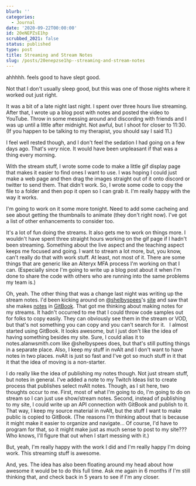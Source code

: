 ```yaml
---
blurb: ''
categories:
  - Journal
date: '2020-09-22T00:00:00'
id: 20eNEPZsE1hp
scrubbed_2021: false
status: published
type: post
title: Streaming and Stream Notes
slug: /posts/20enepzse1hp--streaming-and-stream-notes
---
```


ahhhhh. feels good to have slept good.

Not that I don't usually sleep good, but this was one of those nights where it worked out just right. 

It was a bit of a late night last night. I spent over three hours live streaming. After that, I wrote up a blog post with notes and posted the video to YouTube. Throw in some messing around and discording with friends and I was up until a little after midnight. Not awful, but I shoot for closer to 11:30. (If you happen to be talking to my therapist, you should say I said 11.)

I feel well rested though, and I don't feel the sedation I had going on a few days ago. That's _very_ nice. It would have been unpleasant if that was a thing every morning. 

With the stream stuff, I wrote some code to make a little gif display page that makes it easier to find ones I want to use. I was hoping I could just make a web page and then drag the images straight out of it onto discord or twitter to send them. That didn't work. So, I wrote some code to copy the file to a folder and then pop it open so I can grab it. I'm really happy with the way it works. 

I'm going to work on it some more tonight. Need to add some cacheing and see about getting the thumbnails to animate (they don't right now). I've got a list of other enhancements to consider too. 

It's a lot of fun doing the streams. It also gets me to work on things more. I wouldn't have spent three straight hours working on the gif page if I hadn't been streaming. Something about the live aspect and the teaching aspect keeps me focused and going. I want to stream a lot more, but, you know, can't really do that with work stuff. At least, not most of it. There are some things that are generic like an Alteryx MFA process I'm working on that I can. (Especially since I'm going to write up a blog post about it when I'm done to share the code with others who are running into the same problems my team is.)

Oh, yeah. The other thing that was a change last night was writing up the stream notes. I'd been kicking around on [@shelbyspees](https://twitter.com/shelbyspees)'s [site](https://shelbyspees.com) and saw that she makes [notes](https://notes.shelbyspees.com) in [GitBook](https://www.gitbook.com). That got me thinking about making notes for my streams. It hadn't occurred to me that I could throw code samples out for folks to copy easily. They can obviously see them in the stream or VOD, but that's not something you can copy and you can't search for it.   I almost started using GitBook. It looks awesome, but I just don't like the idea of having something besides my site. Sure, I could alias it to notes.alanwsmith.com like @shelbyspees does, but that's still putting things in a separate place. Also, I keep my stuff in nvAlt and I don't want to have notes in two places. nvAlt is just so fast and I've got so much stuff in it that it that the idea of moving is a non-starter. 

I do really like the idea of publishing my notes though. Not just stream stuff, but notes in general. I've added a note to my Twitch Ideas list to create process that publishes select nvAlt notes. Though, as I sit here, two thoughts occur to me. First, most of what I'm going to do, I'm going to do on stream so I can just use show/stream notes. Second, instead of publishing to my site, I could write up an API connection with GitBook and publish to it. That way, I keep my source material in nvAlt, but the stuff I want to make public is copied to GitBook. (The reasons I'm thinking about that is because it might make it easier to organize and navigate... Of course, I'd have to program for that, so it might make just as much sense to post to my site??? Who knows, I'll figure that out when I start messing with it.)

But, yeah, I'm really happy with the work I did and I'm really happy I'm doing work. This streaming stuff is awesome. 

And, yes. The idea has also been floating around my head about how awesome it would be to do this full time. Ask me again in 6 months if I'm still thinking that, and check back in 5 years to see if I'm any closer.
